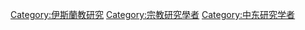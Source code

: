 {{Commonscat|Islamic scholars}}

[[Category:伊斯蘭教研究|Category:伊斯蘭教研究]]
[[Category:宗教研究學者|Category:宗教研究學者]]
[[Category:中东研究学者|Category:中东研究学者]]
